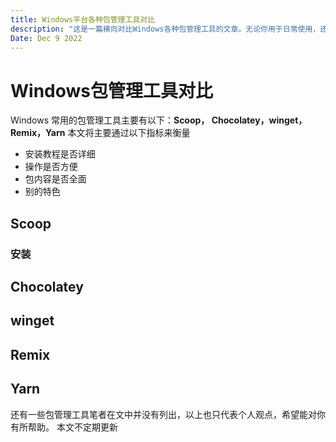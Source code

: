 ```yaml
---
title: Windows平台各种包管理工具对比
description: "这是一篇横向对比Windows各种包管理工具的文章。无论你用于日常使用，还是用于编码时的包管理，这篇文章都适合你。"
Date: Dec 9 2022
---
```


# Windows包管理工具对比
Windows 常用的包管理工具主要有以下：**Scoop，
Chocolatey，winget，Remix，Yarn**
本文将主要通过以下指标来衡量
* 安装教程是否详细
* 操作是否方便
* 包内容是否全面
* 别的特色
## Scoop
### 安装
### 
## Chocolatey
## winget
## Remix
## Yarn


还有一些包管理工具笔者在文中并没有列出，以上也只代表个人观点，希望能对你有所帮助。
本文不定期更新